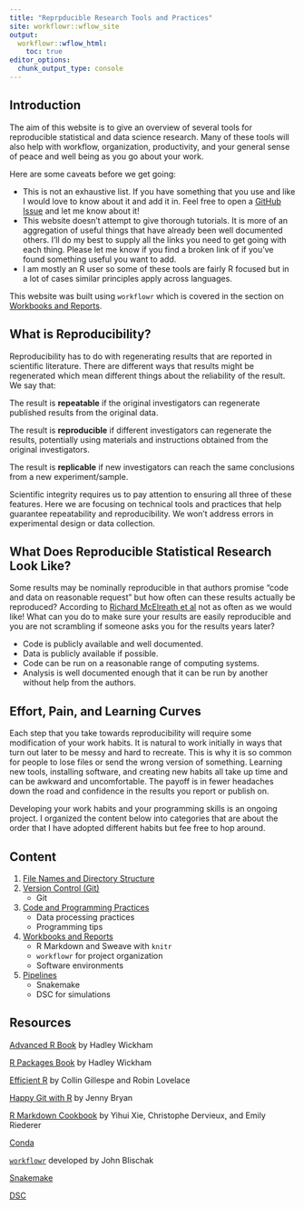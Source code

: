 ```yaml
---
title: "Reprpducible Research Tools and Practices"
site: workflowr::wflow_site
output:
  workflowr::wflow_html:
    toc: true
editor_options:
  chunk_output_type: console
---
```


## Introduction

The aim of this website is to give an overview of several tools for reproducible statistical and data science research. Many of these tools will also help with workflow, organization, productivity, and your general sense of peace and well being as you go about your work. 

Here are some caveats before we get going: 

+ This is not an exhaustive list. If you have something that you use and like I would love to know about it and add it in. Feel free to open a [GitHub Issue](https://github.com/jean997/rr_tools/issues) and let me know about it!
+ This website doesn't attempt to give thorough tutorials. It is more of an aggregation of useful things that have already been well documented others. I'll do my best to supply all the links you need to get going with each thing. Please let me know if you find a broken link of if you've found something useful you want to add.
+ I am mostly an R user so some of these tools are fairly R focused but in a lot of cases similar principles apply across languages. 

This website was built using `workflowr` which is covered in the section on [Workbooks and Reports](workbooks.html).

## What is Reproducibility?

Reproducibility has to do with regenerating results that are reported in scientific literature. 
There are different ways that results might be regenerated which mean different things about the reliability of the result. We say that:

The result is **repeatable** if the original investigators can regenerate published results from the original data. 

The result is **reproducible** if different investigators can regenerate the results, potentially using materials and instructions obtained from the original investigators. 

The result is **replicable** if new investigators can reach the same conclusions from a new experiment/sample.

Scientific integrity requires us to pay attention to ensuring all three of these features. Here we are focusing on technical tools and practices that help guarantee repeatability and reproducibility. We won't address errors in experimental design or data collection. 


## What Does Reproducible Statistical Research Look Like?

Some results may be nominally reproducible in that authors promise "code and data on reasonable request" but how often can these results actually be reproduced? According to [Richard McElreath et al]() not as often as we would like! What can you do to make sure your results are easily reproducible and you are not scrambling if someone asks you for the results years later?

+ Code is publicly available and well documented.
+ Data is publicly available if possible. 
+ Code can be run on a reasonable range of computing systems. 
+ Analysis is well documented enough that it can be run by another without help from the authors. 


## Effort, Pain, and Learning Curves

Each step that you take towards reproducibility will require some modification of your work habits. It is natural to work initially in ways that turn out later to be messy and hard to recreate. This is why it is so common for people to lose files or send the wrong version of something. Learning new tools, installing software, and creating new habits all take up time and can be awkward and uncomfortable. The payoff is in fewer headaches down the road and confidence in the results you report or publish on. 

Developing your work habits and your programming skills is an ongoing project. I organized the content below into categories that are about the order that I have adopted different habits but fee free to hop around. 



## Content

1. [File Names and Directory Structure](file_org.html)
1. [Version Control (Git)](version_control.html)
    + Git
1. [Code and Programming Practices](programming.html)
    + Data processing practices
    + Programming tips
1. [Workbooks and Reports](workbooks.html)
    + R Markdown and Sweave with `knitr`
    + `workflowr` for project organization
    + Software environments
1. [Pipelines](pipelines.html)
    + Snakemake
    + DSC for simulations


## Resources

[Advanced R Book](http://adv-r.had.co.nz/) by Hadley Wickham

[R Packages Book](https://r-pkgs.org/) by Hadley Wickham

[Efficient R](https://csgillespie.github.io/efficientR) by Collin Gillespe and Robin Lovelace

[Happy Git with R](https://happygitwithr.com/) by Jenny Bryan

[R Markdown Cookbook](https://bookdown.org/yihui/rmarkdown-cookbook/) by Yihui Xie, Christophe Dervieux, and Emily Riederer

[Conda](https://docs.conda.io/projects/conda/en/latest/)

[`workflowr`](https://jdblischak.github.io/workflowr/) developed by John Blischak

[Snakemake](https://snakemake.readthedocs.io/en/stable/) 

[DSC](https://stephenslab.github.io/dsc-wiki/overview)
